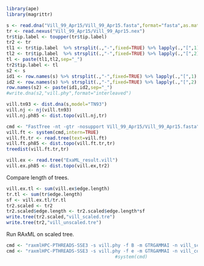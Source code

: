 ```r
library(ape)
library(magrittr)
```

```r
s <- read.dna("Vill_99_Apr15/Vill_99_Apr15.fasta",format="fasta",as.matrix=TRUE)
tr <- read.nexus("Vill_99_Apr15/Vill_99_Apr15.nex")
tr$tip.label <- toupper(tr$tip.label)
tr2 <- tr
tl1 <- tr$tip.label  %>% strsplit(.,"-",fixed=TRUE) %>% lapply(.,"[",1) %>% unlist
tl2 <- tr$tip.label  %>% strsplit(.,"-",fixed=TRUE) %>% lapply(.,"[",2) %>% unlist
tl <- paste(tl1,tl2,sep="_")
tr2$tip.label <- tl
s2 <- s
id1 <- row.names(s) %>% strsplit(.,"-",fixed=TRUE) %>% lapply(.,"[",1) %>% unlist
id2 <- row.names(s) %>% strsplit(.,"-",fixed=TRUE) %>% lapply(.,"[",2) %>% unlist
row.names(s2) <- paste(id1,id2,sep="_")
#write.dna(s2,"vill.phy",format="interleaved")
```

```r
vill.tn93 <- dist.dna(s,model="TN93")
vill.nj <- nj(vill.tn93)
vill.nj.ph85 <- dist.topo(vill.nj,tr)
```

```r
cmd <- "FastTree -nt -gtr -nosupport Vill_99_Apr15/Vill_99_Apr15.fasta"
vill.ft <- system(cmd,intern=TRUE)
vill.ft.tr <- read.tree(text=vill.ft)
vill.ft.ph85 <- dist.topo(vill.ft.tr,tr)
treedist(vill.ft.tr,tr)
```

```r
vill.ex <- read.tree("ExaML_result.vill")
vill.ex.ph85 <- dist.topo(vill.ex,tr2)
```

Compare length of trees.

```r
vill.ex.tl <- sum(vill.ex$edge.length)
tr.tl <- sum(tr$edge.length)
sf <- vill.ex.tl/tr.tl
tr2.scaled <- tr2
tr2.scaled$edge.length <- tr2.scaled$edge.length*sf
write.tree(tr2.scaled,"vill_scaled.tre")
write.tree(tr2,"vill_unscaled.tre")
```

Run RAxML on scaled tree.

```r
cmd <- "raxmlHPC-PTHREADS-SSE3 -s vill.phy -f B -m GTRGAMMAI -n vill_scaled -T 4 -p 1 -q villages_partition -t vill_scaled.tre"
cmd <- "raxmlHPC-PTHREADS-SSE3 -s vill.phy -f e -m GTRGAMMAI -n vill_correct -T 4 -p 1 -q villages_partition -t vill_scaled.tre"
                                        #system(cmd)
```
